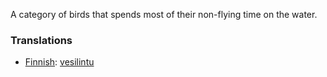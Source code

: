 A category of birds that spends most of their non-flying time on the water.

=== Translations ===

* [[Finnish]]: [[vesilintu]]
